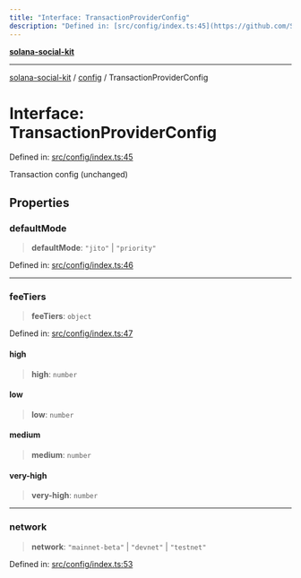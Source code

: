 ```yaml
---
title: "Interface: TransactionProviderConfig"
description: "Defined in: [src/config/index.ts:45](https://github.com/SendArcade/solana-social-starter/blob/bd4b3556b8f469c27ebb06f4df65b3a36b43ba3b/src/config/index.ts#L45)"
---
```


[**solana-social-kit**](../../README.mdx)

***

[solana-social-kit](../../README.mdx) / [config](../README.mdx) / TransactionProviderConfig

# Interface: TransactionProviderConfig

Defined in: [src/config/index.ts:45](https://github.com/SendArcade/solana-social-starter/blob/bd4b3556b8f469c27ebb06f4df65b3a36b43ba3b/src/config/index.ts#L45)

Transaction config (unchanged)

## Properties

### defaultMode

> **defaultMode**: `"jito"` \| `"priority"`

Defined in: [src/config/index.ts:46](https://github.com/SendArcade/solana-social-starter/blob/bd4b3556b8f469c27ebb06f4df65b3a36b43ba3b/src/config/index.ts#L46)

***

### feeTiers

> **feeTiers**: `object`

Defined in: [src/config/index.ts:47](https://github.com/SendArcade/solana-social-starter/blob/bd4b3556b8f469c27ebb06f4df65b3a36b43ba3b/src/config/index.ts#L47)

#### high

> **high**: `number`

#### low

> **low**: `number`

#### medium

> **medium**: `number`

#### very-high

> **very-high**: `number`

***

### network

> **network**: `"mainnet-beta"` \| `"devnet"` \| `"testnet"`

Defined in: [src/config/index.ts:53](https://github.com/SendArcade/solana-social-starter/blob/bd4b3556b8f469c27ebb06f4df65b3a36b43ba3b/src/config/index.ts#L53)
